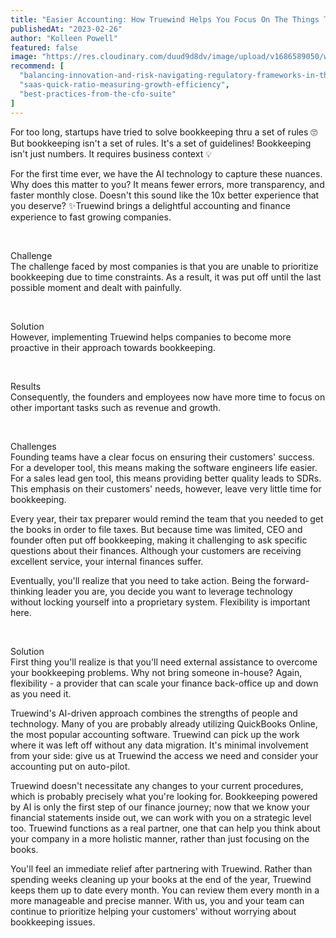 ```yaml
---
title: "Easier Accounting: How Truewind Helps You Focus On The Things That Matter"
publishedAt: "2023-02-26"
author: "Kolleen Powell"
featured: false
image: "https://res.cloudinary.com/duud9d8dv/image/upload/v1686589050/web-app-clones/truewind.ai/easier-accounting_a0zp1t.jpg"
recommend: [
  "balancing-innovation-and-risk-navigating-regulatory-frameworks-in-the-world-of-generative-ai",
  "saas-quick-ratio-measuring-growth-efficiency",
  "best-practices-from-the-cfo-suite"
]
---
```


For too long, startups have tried to solve bookkeeping thru a set of rules 🙄 But bookkeeping isn't a set of rules. It's a set of guidelines! Bookkeeping isn't just numbers. It requires business context 💡

For the first time ever, we have the AI technology to capture these nuances. Why does this matter to you? It means fewer errors, more transparency, and faster monthly close. Doesn't this sound like the 10x better experience that you deserve? ✨Truewind brings a delightful accounting and finance experience to fast growing companies.

‍<div className="text-xl font-bold mb-4">Challenge</div>
The challenge faced by most companies is that you are unable to prioritize bookkeeping due to time constraints. As a result, it was put off until the last possible moment and dealt with painfully.

‍<div className="text-xl font-bold mb-4">Solution</div>
However, implementing Truewind helps companies to become more proactive in their approach towards bookkeeping.

‍<div className="text-xl font-bold mb-4">Results</div>
Consequently, the founders and employees now have more time to focus on other important tasks such as revenue and growth.

‍
‍<div className="text-xl font-bold mb-4">Challenges</div>
Founding teams have a clear focus on ensuring their customers' success. For a developer tool, this means making the software engineers life easier. For a sales lead gen tool, this means providing better quality leads to SDRs. This emphasis on their customers' needs, however, leave very little time for bookkeeping.

Every year, their tax preparer would remind the team that you needed to get the books in order to file taxes. But because time was limited, CEO and founder often put off bookkeeping, making it challenging to ask specific questions about their finances. Although your customers are receiving excellent service, your internal finances suffer.

Eventually, you'll realize that you need to take action. Being the forward-thinking leader you are, you decide you want to leverage technology without locking yourself into a proprietary system. Flexibility is important here.



‍<div className="text-xl font-bold mb-4">Solution</div>
First thing you'll realize is that you'll need external assistance to overcome your bookkeeping problems. Why not bring someone in-house? Again, flexibility - a provider that can scale your finance back-office up and down as you need it.

Truewind's AI-driven approach combines the strengths of people and technology. Many of you are probably already utilizing QuickBooks Online, the most popular accounting software. Truewind can pick up the work where it was left off without any data migration. It's minimal involvement from your side: give us at Truewind the access we need and consider your accounting put on auto-pilot.

Truewind doesn't necessitate any changes to your current procedures, which is probably precisely what you're looking for. Bookkeeping powered by AI is only the first step of our finance journey; now that we know your financial statements inside out, we can work with you on a strategic level too. Truewind functions as a real partner, one that can help you think about your company in a more holistic manner, rather than just focusing on the books.

You'll feel an immediate relief after partnering with Truewind. Rather than spending weeks cleaning up your books at the end of the year, Truewind keeps them up to date every month. You can review them every month in a more manageable and precise manner. With us, you and your team can continue to prioritize helping your customers' without worrying about bookkeeping issues.